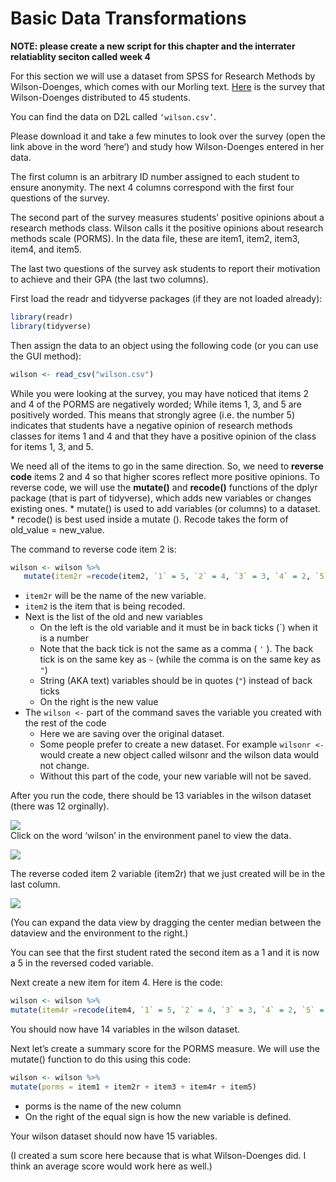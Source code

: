 # Basic Data Transformations

**NOTE: please create a new script for this chapter and the interrater relatiablity seciton called week 4**

For this section we will use a dataset from SPSS for Research Methods by Wilson-Doenges, which comes with our Morling text. [Here](https://docs.google.com/document/d/1V1vHljcqtVYXE-2iHcdcR0FNzjdCmJXc6Je5TuWMPuk/edit?usp=sharing) is the survey that Wilson-Doenges distributed to 45 students.  

You can find the data on D2L called `‘wilson.csv’`.  
 
Please download it and take a few minutes to look over the survey (open the link above in the word ‘here’) and study how Wilson-Doenges entered in her data.  

The first column is an arbitrary ID number assigned to each student to ensure anonymity. The next 4 columns correspond with the first four questions of the survey. 

The second part of the survey measures students’ positive opinions about a research methods class. Wilson calls it the positive opinions about research methods scale (PORMS). In the data file, these are item1, item2, item3, item4, and item5.  

The last two questions of the survey ask students to report their motivation to achieve and their GPA (the last two columns).  

First load the readr and tidyverse packages (if they are not loaded already):   

```r

library(readr)
library(tidyverse)

```

Then assign the data to an object using the following code (or you can use the GUI method):  

```r

wilson <- read_csv("wilson.csv") 

```


While you were looking at the survey, you may have noticed that items 2 and 4 of the PORMS are negatively worded; While items 1, 3, and 5 are positively worded. This means that strongly agree (i.e. the number 5) indicates that students have a negative opinion of research methods classes for items 1 and 4 and that they have a positive opinion of the class for items 1, 3, and 5.   


We need all of the items to go in the same direction. So, we need to **reverse code** items 2 and 4 so that higher scores reflect more positive opinions. To reverse code, we will use the **mutate()** and **recode()** functions of the dplyr package (that is part of tidyverse), which adds new variables or changes existing ones. 
* mutate() is used to add variables (or columns) to a dataset. 
* recode() is best used inside a mutate (). Recode takes the form of old_value = new_value.

The command to reverse code item 2 is:

```r

wilson <- wilson %>%
   mutate(item2r =recode(item2, `1` = 5, `2` = 4, `3` = 3, `4` = 2, `5` = 1))

```


*	`item2r` will be the name of the new variable. 
*	`item2` is the item that is being recoded. 
* Next is the list of the old and new variables 
    + On the left is the old variable and it must be in back ticks (`) when it is a number
    + Note that the back tick is not the same as a comma ( `'` ). The back tick is on the same key as `~` (while the comma is on the same key as `"`)
    + String (AKA text) variables should be in quotes (`"`) instead of back ticks
    + On the right is the new value
*	The `wilson <-` part of the command saves the variable you created with the rest of the code
    + Here we are saving over the original dataset. 
    + Some people prefer to create a new dataset. For example  `wilsonr <-`   would create a new object called wilsonr and the wilson data would not change.
    + Without this part of the code, your new variable will not be saved.   

After you run the code, there should be 13 variables in the wilson dataset (there was 12 orginally).

![](img/mutatewilson.png)  
Click on the word ‘wilson’ in the environment panel to view the data.  

![](img/wilsonview.png)  

The reverse coded item 2 variable (item2r) that we just created will be in the last column.  

![](img/wilsonview2.png)  

(You can expand the data view by dragging the center median between the dataview and the environment to the right.)   

You can see that the first student rated the second item as a 1 and it is now a 5 in the reversed coded variable.  

Next create a new item for item 4. Here is the code:  


```r

wilson <- wilson %>% 
mutate(item4r =recode(item4, `1` = 5, `2` = 4, `3` = 3, `4` = 2, `5` = 1))

```


You should now have 14 variables in the wilson dataset.  

Next let’s create a summary score for the PORMS measure. We will use the mutate() function to do this using this code:  

```r
wilson <- wilson %>% 
mutate(porms = item1 + item2r + item3 + item4r + item5)
```

*	porms is the name of the new column  
*	On the right of the equal sign is how the new variable is defined.  

Your wilson dataset should now have 15 variables.   

(I created a sum score here because that is what Wilson-Doenges did. I think an average score would work here as well.)   




